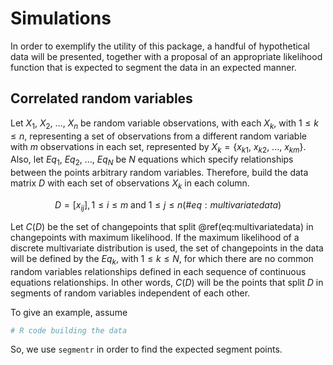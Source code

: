 # Simulations

In order to exemplify the utility of this package, a handful of hypothetical
data will be presented, together with a proposal of an appropriate likelihood
function that is expected to segment the data in an expected manner.

## Correlated random variables

Let $X_1$, $X_2$, ..., $X_n$ be random variable observations, with each $X_k$,
with $1 \le k \le n$, representing a set of observations from a different
random variable with $m$ observations in each set, represented by
$X_k = \{x_{k1},\ x_{k2},\ ...,\ x_{km}\}$.
Also, let $Eq_1$, $Eq_2$, ..., $Eq_N$ be $N$ equations which specify
relationships between the points arbitrary random variables. Therefore, build
the data matrix $D$ with each set of observations $X_k$ in each column.

$$
D = [x_{ij}], 1 \le i \le m \text{ and } 1 \le j \le n
(\#eq:multivariatedata)
$$

Let $C(D)$ be the set of changepoints that split \@ref(eq:multivariatedata) in
changepoints with maximum likelihood. If the maximum likelihood of a discrete
multivariate distribution is used, the set of changepoints in the data will be
defined by the $Eq_k$, with $1 \le k \le N$, for which there are no common
random variables relationships defined in each sequence of continuous equations
relationships. In other words, $C(D)$ will be the points that split $D$ in
segments of random variables independent of each other.

To give an example, assume 

```r
# R code building the data
```

So, we use `segmentr` in order to find the expected segment points.


